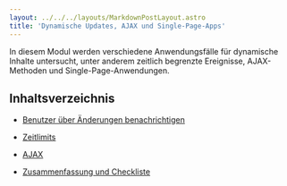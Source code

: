 ```yaml
---
layout: ../../../layouts/MarkdownPostLayout.astro
title: 'Dynamische Updates, AJAX und Single-Page-Apps'
---
```


In diesem Modul werden verschiedene Anwendungsfälle für dynamische Inhalte
untersucht, unter anderem zeitlich begrenzte Ereignisse, AJAX-Methoden und
Single-Page-Anwendungen.

## Inhaltsverzeichnis

- [Benutzer über Änderungen benachrichtigen](/tutorials/dynamic-updates/benutzer-benachrichtigen)

- [Zeitlimits](/tutorials/dynamic-updates/zeitlimits)

- [AJAX](/tutorials/dynamic-updates/ajax)

- [Zusammenfassung und Checkliste](/tutorials/dynamic-updates/checkliste)
